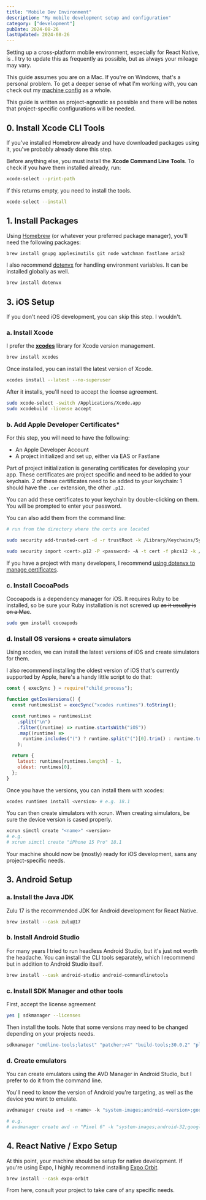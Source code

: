 ```yaml
---
title: "Mobile Dev Environment"
description: "My mobile development setup and configuration"
category: ["development"]
pubDate: 2024-08-26
lastUpdated: 2024-08-26
---
```



Setting up a cross-platform mobile environment, especially for React Native,
is <Tooltip initialText="type 3 fun" hoverText="not fun at all" />.
I try to update this as frequently as possible, but as always your mileage may vary.

This guide assumes you are on a Mac. If you're on Windows, that's a personal problem. To get a deeper sense of what I'm working with, you can check out my [machine config](/blog/dev-env) as a whole.

This guide is written as project-agnostic as possible and there will be notes that project-specific configurations will be needed.

## 0. Install Xcode CLI Tools

If you've installed Homebrew already and have downloaded packages using it, you've probably already done this step.

Before anything else, you must install the **Xcode Command Line Tools**. To check if you have them installed already, run:

```bash
xcode-select --print-path
```

If this returns empty, you need to install the tools.

```bash
xcode-select --install
```

## 1. Install Packages

Using <a href="https://brew.sh/" target="_blank" rel="noopener noreferrer">Homebrew</a> (or whatever your preferred package manager), you'll need the following packages:

```bash
brew install gnupg applesimutils git node watchman fastlane aria2
```

I also recommend <a href="https://dotenvx.com/docs/quickstart" target="_blank" rel="noopener noreferrer">dotenvx</a> for handling environment variables. It can be installed globally as well.

```bash
brew install dotenvx
```

## 3. iOS Setup

If you don't need iOS development, you can skip this step. I wouldn't.

### a. Install Xcode

I prefer the **<a href="https://github.com/XcodesOrg/XcodesApp" target="_blank" rel="noopener noreferrer">xcodes</a>** library for Xcode version management.

```bash
brew install xcodes
```

Once installed, you can install the latest version of Xcode.

```bash
xcodes install --latest --no-superuser
```

After it installs, you'll need to accept the license agreement.

```bash
sudo xcode-select -switch /Applications/Xcode.app
sudo xcodebuild -license accept
```

### b. Add Apple Developer Certificates\*

For this step, you will need to have the following:

- An Apple Developer Account
- A project initialized and set up, either via EAS or Fastlane

Part of project initialization is generating certificates for developing your app. These certificates are project specific and need to be added to your keychain. 2 of these certificates need to be added to your keychain: 1 should have the `.cer` extension, the other `.p12`.

You can add these certificates to your keychain by double-clicking on them. You will be prompted to enter your password.

You can also add them from the command line:

```bash
# run from the directory where the certs are located

sudo security add-trusted-cert -d -r trustRoot -k /Library/Keychains/System.keychain <certname>.cer

sudo security import <cert>.p12 -P <password> -A -t cert -f pkcs12 -k /Library/Keychains/System.keychain
```

If you have a project with many developers, I recommend [using dotenvx to manage certificates]().

### c. Install CocoaPods

Cocoapods is a dependency manager for iOS. It requires Ruby to be installed, so be sure your Ruby installation is not screwed up ~~as it usually is on a Mac~~.

```bash
sudo gem install cocoapods
```

### d. Install OS versions + create simulators

Using xcodes, we can install the latest versions of iOS and create simulators for them.

I also recommend installing the oldest version of iOS that's currently supported by Apple, here's a handy little script to do that:

```javascript
const { execSync } = require("child_process");

function getIosVersions() {
  const runtimesList = execSync("xcodes runtimes").toString();

  const runtimes = runtimesList
    .split("\n")
    .filter((runtime) => runtime.startsWith("iOS"))
    .map((runtime) =>
      runtime.includes("(") ? runtime.split("(")[0].trim() : runtime.trim()
    );

  return {
    latest: runtimes[runtimes.length] - 1,
    oldest: runtimes[0],
  };
}
```

Once you have the versions, you can install them with xcodes:

```bash
xcodes runtimes install <version> # e.g. 18.1
```

You can then create simulators with xcrun. When creating simulators, be sure the device version is cased properly.

```bash
xcrun simctl create "<name>" <version>
# e.g.
# xcrun simctl create "iPhone 15 Pro" 18.1
```

Your machine should now be (mostly) ready for iOS development, sans any project-specific needs.

## 3. Android Setup

### a. Install the Java JDK

Zulu 17 is the recommended JDK for Android development for React Native.

```bash
brew install --cask zulu@17
```

### b. Install Android Studio

For many years I tried to run headless Android Studio, but it's just not worth the headache. You can install the CLI tools separately, which I recommend but in addition to Android Studio itself.

```bash
brew install --cask android-studio android-commandlinetools
```

### c. Install SDK Manager and other tools

First, accept the license agreement

```bash
yes | sdkmanager --licenses
```

Then install the tools. Note that some versions may need to be changed depending on your projects needs.

```bash
sdkmanager "cmdline-tools;latest" "patcher;v4" "build-tools;30.0.2" "platforms;android-32" "emulator" "tools" "platform-tools" "ndk-bundle"
```

### d. Create emulators

You can create emulators using the AVD Manager in Android Studio, but I prefer to do it from the command line.

You'll need to know the version of Android you're targeting, as well as the device you want to emulate.

```bash
avdmanager create avd -n <name> -k "system-images;android-<version>;google_apis;x86_64" --device <device>

# e.g.
# avdmanager create avd -n "Pixel 6" -k "system-images;android-32;google_apis;x86_64" --device "pixel_6"
```

## 4. React Native / Expo Setup

At this point, your machine should be setup for native development. If you're using Expo, I highly recommend installing <a href="https://docs.expo.dev/build/orbit/" target="_blank" rel="noopener noreferrer">Expo Orbit</a>.

```bash
brew install --cask expo-orbit
```

From here, consult your project to take care of any specific needs.

<br />
<br />
